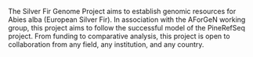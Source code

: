 The Silver Fir Genome Project aims to establish genomic resources for Abies alba (European Silver Fir). In association with the AForGeN working group, this project aims to follow the successful model of the PineRefSeq project. From funding to comparative analysis, this project is open to collaboration from any field, any institution, and any country.
